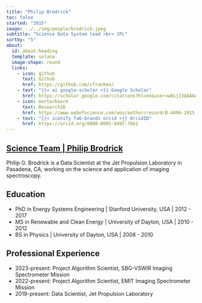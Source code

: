 ```yaml
---
title: "Philip Brodrick"
toc: false
started: "2015"
image: ../../img/people/brodrick.jpeg
subtitle: "Science Data System lead <br> JPL"
sortby: "5"
about:
  id: about-heading
  template: solana
  image-shape: round
  links:
    - icon: github
      text: Github
      href: https://github.com/cfranken/
    - text: "{{< ai google-scholar >}} Google Scholar"
      href: https://scholar.google.com/citations?hl=en&user=w8ijI3QAAAAJ 
    - icon: mortarboard
      text: ResearchID
      href: https://www.webofscience.com/wos/author/record/B-4496-2015
    - text: "{{< iconify fa6-brands orcid >}} OrcidID"
      href: https://orcid.org/0000-0001-9497-7661 
---
```


::::: {.container} 

::: {.listing-header}
## [**Science Team** | **Philip Brodrick**](../../team.qmd#science-team)
::::

:::: {#about-heading}
::: {.about-section} 

Philip G. Brodrick is a Data Scientist at the Jet Propulsion Laboratory in Pasadena, CA, working on the science and application of imaging spectroscopy.

## Education

- [PhD in Energy Systems Engineering]{.fw-bold} | Stanford University, USA | 2012 -  2017
- [MS in Renewable and Clean Energy]{.fw-bold} | University of Dayton, USA  | 2010 - 2012  
- [BS in Physics]{.fw-bold} | University of Dayton, USA  | 2008 - 2010  

## Professional Experience

- [2023-present:]{.fw-bold} Project Algorithm Scientist, SBG-VSWIR Imaging Spectrometer Mission
- [2022-present:]{.fw-bold} Project Algorithm Scientist, EMIT Imaging Spectrometer Mission
- [2019-present:]{.fw-bold} Data Scientist, Jet Propulsion Laboratory

:::
::::
:::::
